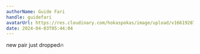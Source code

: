 ```yaml
---
authorName: Guide Fari
handle: guidefari
avatarUrl: https://res.cloudinary.com/hokaspokas/image/upload/v1661928720/bar_shpohc.png
date: 2024-04-03T05:44:04
---
```


new pair just dropped🔥

<Playlist
  url='https://open.spotify.com/playlist/6GRj6TAIwRdiS7Ub036Wab?si=8e11c041c5e945e8O'
/>
